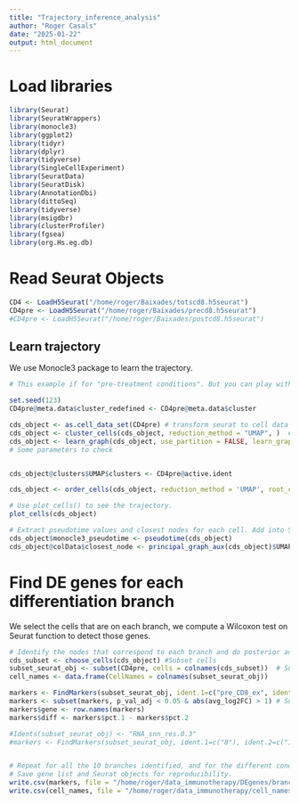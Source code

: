 ```yaml
---
title: "Trajectory_inference_analysis"
author: "Roger Casals"
date: "2025-01-22"
output: html_document
---
```


# Load libraries

```r

library(Seurat)
library(SeuratWrappers)
library(monocle3)
library(ggplot2)
library(tidyr)
library(dplyr)
library(tidyverse)
library(SingleCellExperiment)
library(SeuratData)
library(SeuratDisk)
library(AnnotationDbi)
library(dittoSeq)
library(tidyverse)
library(msigdbr)
library(clusterProfiler)
library(fgsea)
library(org.Hs.eg.db)


```


# Read Seurat Objects

```r

CD4 <- LoadH5Seurat("/home/roger/Baixades/totscd8.h5seurat")
CD4pre <- LoadH5Seurat("/home/roger/Baixades/precd8.h5seurat")
#CD4pre <- LoadH5Seurat("/home/roger/Baixades/postcd8.h5seurat")
```




## Learn trajectory
We use Monocle3 package to learn the trajectory. 

```r
# This example if for "pre-treatment conditions". But you can play with any comparision. 

set.seed(123)
CD4pre@meta.data$cluster_redefined <- CD4pre@meta.data$cluster

cds_object <- as.cell_data_set(CD4pre) # transform seurat to cell data object (input for monocle)
cds_object <- cluster_cells(cds_object, reduction_method = "UMAP", )  # Cluster cells (necessary to learn graph)
cds_object <- learn_graph(cds_object, use_partition = FALSE, learn_graph_control = list(euclidean_distance_ratio=2, minimal_branch_len=5, prune_graph=TRUE)) # Learn graph on an unsupervised manner. 
# Some parameters to check 


cds_object@clusters$UMAP$clusters <- CD4pre@active.ident

cds_object <- order_cells(cds_object, reduction_method = 'UMAP', root_cells = colnames(cds_object[,clusters(cds_object) == "pre_CD8_Naive"]))  # We set up the root as naive cells.

# Use plot_cells() to see the trajectory. 
plot_cells(cds_object)

# Extract pseudotime values and closest nodes for each cell. Add into Seurat's object for further pre-processing
cds_object$monocle3_pseudotime <- pseudotime(cds_object)
cds_object@colData$closest_node <- principal_graph_aux(cds_object)$UMAP$pr_graph_cell_proj_closest_vertex

```



# Find DE genes for each differentiation branch
We select the cells that are on each branch, we compute a Wilcoxon test on Seurat function to detect those genes. 

```r
# Identify the nodes that correspond to each branch and do posterior analysis
cds_subset <- choose_cells(cds_object) #Subset cells
subset_seurat_obj <- subset(CD4pre, cells = colnames(cds_subset))  # Subset Seurat object
cell_names <- data.frame(CellNames = colnames(subset_seurat_obj))

markers <- FindMarkers(subset_seurat_obj, ident.1=c("pre_CD8_ex", ident.2=c("pre_CD8_ex_act")))  # Find DE genes based on Wilcoxon test based on the different conditions.
markers <- subset(markers, p_val_adj < 0.05 & abs(avg_log2FC) > 1) # Subset only the adjusted significative genes, that at least have a 0.5 log2FC.
markers$gene <- row.names(markers)
markers$diff <- markers$pct.1 - markers$pct.2

#Idents(subset_seurat_obj) <- "RNA_snn_res.0.3"
#markers <- FindMarkers(subset_seurat_obj, ident.1=c("8"), ident.2=c("1"))  # Find DE genes based on Wilcoxon test based on the different conditions.


# Repeat for all the 10 branches identified, and for the different conditions. 
# Save gene list and Seurat objects for reproducibility. 
write.csv(markers, file = "/home/roger/data_immunotherapy/DEgenes/branch6.csv", row.names = FALSE)
write.csv(cell_names, file = "/home/roger/data_immunotherapy/cell_names/branch6.csv", row.names = FALSE)

```

